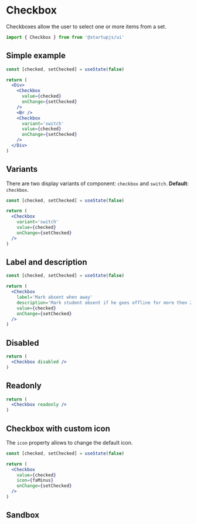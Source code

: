 
# Checkbox

Checkboxes allow the user to select one or more items from a set.

```jsx
import { Checkbox } from from '@startupjs/ui'
```

## Simple example

```jsx example
const [checked, setChecked] = useState(false)

return (
  <Div>
    <Checkbox
      value={checked}
      onChange={setChecked}
    />
    <Br />
    <Checkbox
      variant='switch'
      value={checked}
      onChange={setChecked}
    />
  </Div>
)
```

## Variants

There are two display variants of component: `checkbox` and `switch`. **Default**: `checkbox`.

```jsx example
const [checked, setChecked] = useState(false)

return (
  <Checkbox
    variant='switch'
    value={checked}
    onChange={setChecked}
  />
)
```


## Label and description

```jsx example
const [checked, setChecked] = useState(false)

return (
  <Checkbox
    label='Mark absent when away'
    description='Mark student absent if he goes offline for more then 2 minutes'
    value={checked}
    onChange={setChecked}
  />
)
```

## Disabled

```jsx example
return (
  <Checkbox disabled />
)
```

## Readonly

```jsx example
return (
  <Checkbox readonly />
)
```

## Checkbox with custom icon

The `icon` property allows to change the default icon.

```jsx example
const [checked, setChecked] = useState(false)

return (
  <Checkbox
    value={checked}
    icon={faMinus}
    onChange={setChecked}
  />
)
```

## Sandbox

<Sandbox Component={Checkbox} />
